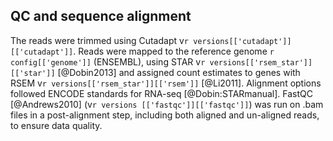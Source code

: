 ## QC and sequence alignment

The reads were trimmed using Cutadapt v`r versions[['cutadapt']][['cutadapt']]`. Reads were mapped to the reference genome `r config[['genome']]` (ENSEMBL), using STAR v`r versions[['rsem_star']][['star']]` [@Dobin2013] and assigned count estimates to genes with RSEM v`r versions[['rsem_star']][['rsem']]` [@Li2011]. Alignment options followed ENCODE standards for RNA-seq [@Dobin:STARmanual]. FastQC [@Andrews2010] (v`r versions [['fastqc']][['fastqc']]`) was run on .bam files in a post-alignment step, including both aligned and un-aligned reads, to ensure data quality. 
